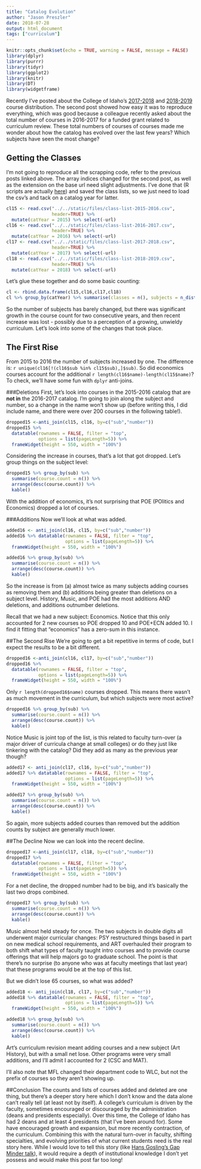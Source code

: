 ```yaml
---
title: "Catalog Evolution"
author: "Jason Preszler"
date: 2018-07-28
output: html_document
tags: ["curriculum"]
---
```


```r
knitr::opts_chunk$set(echo = TRUE, warning = FALSE, message = FALSE)
library(dplyr)
library(purrr)
library(tidyr)
library(ggplot2)
library(knitr)
library(DT)
library(widgetframe)
```

Recently I've posted about the College of Idaho's [2017-2018](/post/2018-05-05-counting-class.html) and [2018-2019](/post/2018-07-24-recount-class.html) course distribution. The second post showed how easy it was to reproduce everything, which was good because a colleague recently asked about the total number of courses in 2016-2017 for a funded grant related to curriculum review. These total numbers of courses of courses made me wonder about how the catalog has evolved over the last few years? Which subjects have seen the most change? 

## Getting the Classes
I'm not going to reproduce all the scrapping code, refer to the previous posts linked above. The array indices changed for the second post, as well as the extension on the base url need slight adjustments. I've done that (R scripts are actually [here](https://github.com/jpreszler/peak-neo4j/scrape/)) and saved the class lists, so we just need to load the csv's and tack on a catalog year for latter.

```r
cl15 <- read.csv("../../static/files/class-list-2015-2016.csv", 
                 header=TRUE) %>% 
  mutate(catYear = 2015) %>% select(-url)
cl16 <- read.csv("../../static/files/class-list-2016-2017.csv",
                 header=TRUE) %>% 
  mutate(catYear = 2016) %>% select(-url)
cl17 <- read.csv("../../static/files/class-list-2017-2018.csv", 
                 header=TRUE) %>% 
  mutate(catYear = 2017) %>% select(-url)
cl18 <- read.csv("../../static/files/class-list-2018-2019.csv", 
                 header=TRUE) %>% 
  mutate(catYear = 2018) %>% select(-url)
```

Let's glue these together and do some basic counting:
```r
cl <- rbind.data.frame(cl15,cl16,cl17,cl18) 
cl %>% group_by(catYear) %>% summarise(classes = n(), subjects = n_distinct(sub)) %>% kable()
```

So the number of subjects has barely changed, but there was significant growth in the course count for two consecutive years, and then recent increase was lost - possibly due to a perception of a growing, unwieldy curriculum. Let's look into some of the changes that took place.

## The First Rise
From 2015 to 2016 the number of subjects increased by one. The difference is: `r unique(cl16[!(cl16$sub %in% cl15$sub),]$sub)`. So did economics courses account for the additional `r length(cl16$name)-length(cl15$name)`? To check, we'll have some fun with `dplyr` anti-joins.

###Deletions
First, let's look into courses in the 2015-2016 catalog that are **not in** the 2016-2017 catalog. I'm going to join along the subject and number, so a change in the name won't show up (before writing this, I did include name, and there were over 200 courses in the following table!).

```r
dropped15 <-anti_join(cl15, cl16, by=c("sub","number")) 
dropped15 %>% 
  datatable(rownames = FALSE, filter = "top", 
            options = list(pageLength=5)) %>%
  frameWidget(height = 550, width = "100%")
```

Considering the increase in courses, that's a lot that got dropped. Let's group things on the subject level:
```r
dropped15 %>% group_by(sub) %>% 
  summarise(course.count = n()) %>%
  arrange(desc(course.count)) %>% 
  kable()
```

With the addition of economics, it's not surprising that POE (POlitics and Economics) dropped a lot of courses. 

###Additions
Now we'll look at what was added. 

```r
added16 <- anti_join(cl16, cl15, by=c("sub","number")) 
added16 %>% datatable(rownames = FALSE, filter = "top", 
                      options = list(pageLength=5)) %>%
  frameWidget(height = 550, width = "100%")

added16 %>% group_by(sub) %>% 
  summarise(course.count = n()) %>%
  arrange(desc(course.count)) %>% 
  kable()
```

So the increase is from (a) almost twice as many subjects adding courses as removing them and (b) additions being greater than deletions on a subject level. History, Music, and POE had the most additions AND deletions, and additions outnumber deletions.

Recall that we had a new subject: Economics. Notice that this only accounted for 2 new courses so POE dropped 10 and POE+ECN added 10. I find it fitting that "economics" has a zero-sum in this instance.

##The Second Rise
We're going to get a bit repetitive in terms of code, but I expect the results to be a bit different.
```r
dropped16 <-anti_join(cl16, cl17, by=c("sub","number")) 
dropped16 %>% 
  datatable(rownames = FALSE, filter = "top", 
            options = list(pageLength=5)) %>%
  frameWidget(height = 550, width = "100%")
```

Only `r length(dropped16$name)` courses dropped. This means there wasn't as much movement in the curriculum, but which subjects were most active?

```r
dropped16 %>% group_by(sub) %>% 
  summarise(course.count = n()) %>%
  arrange(desc(course.count)) %>% 
  kable()
```

Notice Music is joint top of the list, is this related to faculty turn-over (a major driver of curricula change at small colleges) or do they just like tinkering with the catalog? Did they add as many as the previous year though?

```r
added17 <- anti_join(cl17, cl16, by=c("sub","number")) 
added17 %>% datatable(rownames = FALSE, filter = "top", 
                      options = list(pageLength=5)) %>%
  frameWidget(height = 550, width = "100%")

added17 %>% group_by(sub) %>% 
  summarise(course.count = n()) %>%
  arrange(desc(course.count)) %>% 
  kable()
```

So again, more subjects added courses than removed but the addition counts by subject are generally much lower. 

##The Decline
Now we can look into the recent decline.

```r
dropped17 <-anti_join(cl17, cl18, by=c("sub","number")) 
dropped17 %>% 
  datatable(rownames = FALSE, filter = "top", 
            options = list(pageLength=5)) %>%
  frameWidget(height = 550, width = "100%")
```

For a net decline, the dropped number had to be big, and it's basically the last two drops combined. 

```r
dropped17 %>% group_by(sub) %>% 
  summarise(course.count = n()) %>%
  arrange(desc(course.count)) %>% 
  kable()
```

Music almost held steady for once. The two subjects in double digits all underwent major curricular changes: PSY restructured things based in part on new medical school requirements, and ART overhauled their program to both shift what types of faculty taught intro courses and to provide course offerings that will help majors go to graduate school. The point is that there's no surprise (to anyone who was at faculty meetings that last year) that these programs would be at the top of this list. 

But we didn't lose 65 courses, so what was added?
```r
added18 <- anti_join(cl18, cl17, by=c("sub","number")) 
added18 %>% datatable(rownames = FALSE, filter = "top", 
                      options = list(pageLength=5)) %>%
  frameWidget(height = 550, width = "100%")

added18 %>% group_by(sub) %>% 
  summarise(course.count = n()) %>%
  arrange(desc(course.count)) %>% 
  kable()
```

Art's curriculum revision meant adding courses and a new subject (Art History), but with a small net lose. Other programs were very small additions, and I'll admit I accounted for 2 (CSC and MAT).

I'll also note that MFL changed their department code to WLC, but not the prefix of courses so they aren't showing up.

##Conclusion
The counts and lists of courses added and deleted are one thing, but there's a deeper story here which I don't know and the data alone can't really tell (at least not by itself). A college's curriculum is driven by the faculty, sometimes encouraged or discouraged by the administration (deans and presidents especially). Over this time, the College of Idaho has had 2 deans and at least 4 presidents (that I've been around for). Some have encouraged growth and expansion, but more recently contraction, of the curriculum. Combining this with the natural turn-over in faculty, shifting specialties, and evolving priorities of what current students need is the real story here. While I would love to tell this story (like [Hans Gosling's Gap Minder talk](https://youtu.be/usdJgEwMinM)), it would require a depth of institutional knowledge I don't yet possess and would make this post far too long!